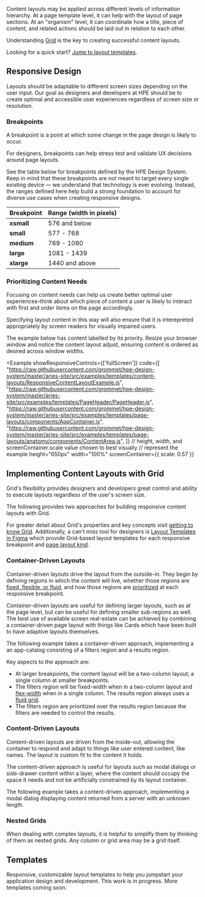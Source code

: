 
Content layouts may be applied across different levels of information hierarchy.
At a page template level, it can help with the layout of page sections. At an "organism" 
level, it can coordinate how a title, piece of content, and related actions should be 
laid out in relation to each other.

Understanding [Grid](/components/grid) is the key to creating successful content layouts.

Looking for a quick start? [Jump to layout templates](#templates).

## Responsive Design

Layouts should be adaptable to different screen sizes depending on the user input. 
Our goal as designers and developers at HPE should be to create optimal and accessible 
user experiences regardless of screen size or resolution.

### Breakpoints

A breakpoint is a point at which some change in the page design is likely to occur.

For designers, breakpoints can help stress test and validate UX decisions around page 
layouts.

See the table below for breakpoints defined by the HPE Design System. Keep in mind that 
these breakpoints are not meant to target every single existing device &mdash; we understand 
that technology is ever evolving. Instead, the ranges defined here help build a strong 
foundation to account for diverse use cases when creating responsive designs.

| Breakpoint     | Range (width in pixels)
| -------------- | -----------------------
| **xsmall**     | 576 and below
| **small**      | 577 - 768
| **medium**     | 769 - 1080
| **large**      | 1081 - 1439
| **xlarge**     | 1440 and above

### Prioritizing Content Needs

Focusing on content needs can help us create better optimal user experiences–think 
about which piece of content a user is likely to interact with first and order items 
on the page accordingly.

Specifying layout content in this way will also ensure that it is interepreted 
appropriately by screen readers for visually impaired users.

The example below has content labelled by its priority. Resize your browser window and 
notice the content layout adjust, ensuring content is ordered as desired across window 
widths. 

<Example 
  showResponsiveControls={['fullScreen']}
  code={[
    "https://raw.githubusercontent.com/grommet/hpe-design-system/master/aries-site/src/examples/templates/content-layouts/ResponsiveContentLayoutExample.js",
    "https://raw.githubusercontent.com/grommet/hpe-design-system/master/aries-site/src/examples/templates/PageHeader/PageHeader.js",
    "https://raw.githubusercontent.com/grommet/hpe-design-system/master/aries-site/src/examples/templates/page-layouts/components/AppContainer.js",
    "https://raw.githubusercontent.com/grommet/hpe-design-system/master/aries-site/src/examples/templates/page-layouts/anatomy/components/ContentArea.js",
    ]}
  // height, width, and screenContainer.scale value chosen to best visually 
  // represent the example
  height="650px"
  width="100%"
  screenContainer={{ scale: 0.57 }}
>
  <ResponsiveContentLayoutExample />
</Example>

## Implementing Content Layouts with Grid
Grid's flexibility provides designers and developers great control and ability 
to execute layouts regardless of the user's screen size.

<!-- HPE Design System uses a combination of CSS Grid and Flexbox via Grommet's Grid and Box 
components. -->

The following provides two approaches for building responsive content layouts with Grid.

For greater detail about Grid's properties and key concepts visit [getting to know Grid](/components/grid#getting-to-know-grid). 
Additionally, a can't miss tool for designers is [Layout Templates in Figma](https://www.figma.com/file/4rdBkUlHd5MCVq3hvUOXHd/Page-Layouts?node-id=2906%3A21283) 
which provide Grid-based layout templates for each responsive breakpoint and [page layout kind](/templates/page-layouts#page-kinds).

### Container-Driven Layouts
Container-driven layouts drive the layout from the outside-in. They begin by defining 
regions in which the content will live, whether those regions are [fixed, flexible, or fluid](/components/grid#background), 
and how those regions are [prioritized](#prioritizing-content-needs) at each responsive breakpoint.

Container-driven layouts are useful for defining larger layouts, such as at the page level, 
but can be useful for defining smaller sub-regions as well. The best use of available screen 
real-estate can be achieved by combining a container-driven page layout with things like Cards
which have been built to have adaptive layouts themselves.

The following example takes a container-driven approach, implementing a an app-catalog 
consisting of a filters region and a results region.

Key aspects to the approach are:
- At larger breakpoints, the content layout will be a two-column layout; a single column 
at smaller breakpoints.
- The filters region will be fixed-width when in a two-column layout and [flex-width](/components/grid#flexible-columns) 
when in a single column. The results region always uses a [fluid grid](/components/grid#fluid-grids).
- The filters region are prioritized over the results region because the filters are needed to control 
the results.

<Example>
  <ContainerDrivenLayout />
</Example>

### Content-Driven Layouts
Content-driven layouts are driven from the inside-out, allowing the container to respond 
and adapt to things like user entered content, like names. The layout is custom fit to 
the content it holds.

The content-driven approach is useful for layouts such as modal dialogs or side-drawer 
content within a layer, where the content should occupy the space it needs and not be 
artificially constrained by its layout container.

The following example takes a content-driven approach, implementing a modal dialog 
displaying content returned from a server with an unknown length.

### Nested Grids
When dealing with complex layouts, it is helpful to simplify them by thinking of them 
as nested grids. Any column or grid area may be a grid itself. 

## Templates

Responsive, customizable layout templates to help you jumpstart your application design and development. 
This work is in progress. More templates coming soon.

<CardGrid
  cards={contentLayouts}
/>
